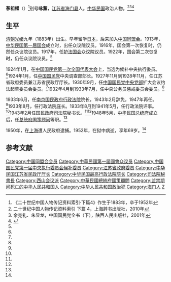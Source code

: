 '''茅祖權'''（{{bd|1883年||1952年|}}）<ref>《二十世纪中国人物传记资料索引·下篇4》作生于1883年，卒于1952年</ref>别号'''咏薰'''，[[江苏省|江苏省]][[海门县|海门县]]人。[[中华民国|中华民国]]政治人物。<ref>二十世纪中国人物传记资料索引 下篇 4，上海辞书出版社，2010年</ref><ref name=yu>余克礼、朱显龙，中国国民党全书（下），陕西人民出版社，2001年</ref><ref name=nr>{{Cite web |url=http://www.nrnet.cn/imrnet/literature/PersonageInfoDetails.aspx?pid=MR000000000000000374 |title=茅祖权，NR百科，于2015-02-02查阅 |access-date=2015-02-02 |archive-date=2018-12-05 |archive-url=https://web.archive.org/web/20181205111759/http://www.nrnet.cn/imrnet/literature/PersonageInfoDetails.aspx?pid=MR000000000000000374 |dead-url=no }}</ref>

==生平==
[[清朝|清朝]][[光绪|光绪]]九年（1883年）出生。早年留学[[日本|日本]]，后来加入[[中国同盟会|中国同盟会]]。1913年，[[中华民国第一届国会|中华民国第一届国会]]成立时，出任众议院议员。1916年，国会第一次恢复时，仍然任众议院议员。1917年，任[[护法国会|护法国会]]众议院议员。1922年，国会第二次恢复时，仍任众议院议员。<ref name=nr/>

1924年1月，在[[中国国民党第一次全国代表大会|中国国民党第一次全国代表大会]]上，当选为候补中央执行委员。<ref name=nr/>1924年1月，任[[中国国民党|中国国民党]]中央调查部部长。1927年11月到1928年11月，任江苏省政府委员兼江苏省民政厅厅长。1930年9月，任[[中国国民党中央党部|中国国民党中央党部]]扩大会议约法起草委员会委员。<ref name=yu/>1932年4月到1933年7月，任中央公务员惩戒委员会委员。<ref name=nr/>

1933年6月，任[[南京国民政府|南京国民政府]][[最高行政法院_(中華民國)|行政法院]]院长，1943年2月辞免，1947年再任。<ref name=yu/>1933年8月，任行政法院庭长。1933年8月到1941年5月，任行政法院评事。<ref name=nr/>1943年2月任国民政府[[司法院|司法院]]秘书长。<ref name=yu/><ref name=nr/>1948年5月，[[中华民国总统府|中华民国总统府]]成立后，任[[总统府国策顾问|总统府国策顾问]]等职。<ref name=nr/>

1950年，在[[上海|上海]]遭人民政府逮捕。1952年，在狱中病逝，享年69岁。<ref name=nr/>

==参考文献==
{{reflist}}

{{中國國民黨第一屆中央執行委員會}}

{{DEFAULTSORT:Mao茅}}
[[Category:中国同盟会会员|Category:中国同盟会会员]]
[[Category:中華民國第一屆國會众议员|Category:中華民國第一屆國會众议员]]
[[Category:中国国民党第一届中央执行委员会候补委员|Category:中国国民党第一届中央执行委员会候补委员]]
[[Category:江苏省政府委员|Category:江苏省政府委员]]
[[Category:中华民国江苏省民政厅厅长|Category:中华民国江苏省民政厅厅长]]
[[Category:中华民国最高行政法院院长|Category:中华民国最高行政法院院长]]
[[Category:司法院秘書長|Category:司法院秘書長]]
[[Category:西山会议派|Category:西山会议派]]
[[Category:中華民國總統府國策顧問|Category:中華民國總統府國策顧問]]
[[Category:监禁期间死亡的中华人民共和国人|Category:监禁期间死亡的中华人民共和国人]]
[[Category:中华人民共和国政治犯|Category:中华人民共和国政治犯]]
[[Category:海门人|Category:海门人]]
[[Category:茅姓|Z]]